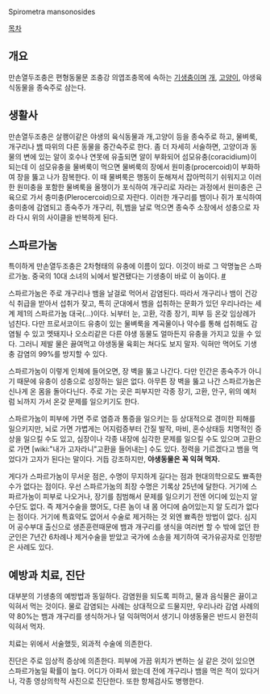Spirometra mansonosides

[[목차]]

== 개요 ==
만손열두조충은 편형동물문 조충강 의엽조충목에 속하는 [[기생충]]이며 [[개]], [[고양이]], 야생육식동물을 종숙주로 삼는다.

== 생활사 ==
만손열두조충은 살쾡이같은 야생의 육식동물과 개,고양이 등을 종숙주로 하고, 물벼룩, 개구리나 [[뱀]] 따위의 다른 동물을 중간숙주로 한다. 좀 더 자세히 서술하면, 고양이과 동물의 변에 있는 알이 호수나 연못에 유출되면 알이 부화되어 섬모유충(coracidium)이 되는데 이 섬모유충을 물벼룩이 먹으면 물벼룩의 장에서 원미충(procercoid)이 부화하여 장을 뚫고 나가 잠복한다. 이 때 물벼룩은 행동이 둔해져서 잡아먹히기 쉬워지고 이러한 원미충을 포함한 물벼룩을 올챙이가 포식하여 개구리로 자라는 과정에서 원미충은 근육으로 가서 충미충(Plerocercoid)으로 자란다. 이러한 개구리를 뱀이나 쥐가 포식하여 충미충에 감염되고 종숙주가 개구리, 쥐,뱀을 날로 먹으면 종숙주 소장에서 성충으로 자라 다시 위의 사이클을 반복하게 된다.

== 스파르가눔 ==
특이하게 만손열두조충은 2차형태의 유충에 이름이 있다. 이것이 바로 그 악명높은 스파르가눔. 중국의 10대 소녀의 뇌에서 발견됐다는 기생충이 바로 이 놈이다. [http://news.jtbc.joins.com/article/article.aspx?news_id=NB10107455 #]

스파르가눔은 주로 개구리나 뱀을 날걸로 먹어서 감염된다. 따라서 개구리나 뱀이 건강식 취급을 받아서 섭취가 잦고, 특히 군대에서 뱀을 섭취하는 문화가 있던 우리나라는 세계 제1의 스파르가눔 대국(...)이다. 뇌부터 눈, 고환, 각종 장기, 피부 등 온갖 임상례가 넘친다. 다만 프로서코이드 유충이 있는 물벼룩을 계곡물이나 약수를 통해 섭취해도 감염될 수 있고 멧돼지나 오소리같은 다른 야생 동물도 얼마든지 유충을 가지고 있을 수 있다. 그러니 제발 물은 끓여먹고 야생동물 육회는 쳐다도 보지 말자. 익혀만 먹어도 기생충 감염의 99%를 방지할 수 있다.

스파르가눔이 이렇게 인체에 들어오면, 장 벽을 뚫고 나간다. 다만 인간은 종숙주가 아니기 때문에 유충이 성충으로 성장하는 일은 없다. 아무튼 장 벽을 뚫고 나간 스파르가눔은 신나게 온 몸을 돌아다닌다. 주로 가는 곳은 피부지만 각종 장기, 고환, 안구, 위의 예처럼 뇌까지 가서 온갖 문제를 일으키기도 한다. 

스파르가눔이 피부에 가면 주로 염증과 통증을 일으키는 등 상대적으로 경미한 피해를 일으키지만, 뇌로 가면 가볍게는 어지럼증부터 간질 발작, 마비, 혼수상태등 치명적인 증상을 일으킬 수도 있고, 심장이나 각종 내장에 심각한 문제를 일으킬 수도 있으며 고환으로 가면 [wiki:"내가 고자라니"고환을 들어내는] 수도 있다. 정력을 기르겠다고 뱀을 먹었다가 고자가 된다는 말이다. 거듭 강조하지만, '''야생동물은 꼭 익혀 먹자.'''

게다가 스파르가눔이 무서운 점은, 수명이 무지하게 길다는 점과 현대의학으로도 뾰족한 수가 없다는 점이다. 우선 스파르가눔의 최장 수명은 기록상 25년에 달한다. 거기에 스파르가눔이 피부로 나오거나, 장기를 침범해서 문제를 일으키기 전엔 어디에 있는지 알 수단도 없다. 즉 제거수술을 했어도, 다른 놈이 내 몸 어디에 숨어있는지 알 도리가 없다는 점이다. 거기에 특효약도 없어서 수술로 제거하는 것 외엔 뾰족한 방법이 없다. 심지어 공수부대 출신으로 생존훈련때문에 뱀과 개구리를 생식을 여러번 할 수 밖에 없던 한 군인은 7년간 6차례나 제거수술을 받았고 국가에 소송을 제기하여 국가유공자로 인정받은 사례도 있다.
== 예방과 치료, 진단 ==
대부분의 기생충의 예방법과 동일하다. 감염원을 되도록 피하고, 물과 음식물은 끓이고 익혀서 먹는 것이다. 물로 감염되는 사례는 상대적으로 드물지만, 우리나라 감염 사례의 약 80%는 뱀과 개구리를 생식하거나 덜 익혀먹어서 생기니 야생동물은 반드시 완전히 익혀서 먹자.

치료는 위에서 서술했듯, 외과적 수술에 의존한다.

진단은 주로 임상적 증상에 의존한다. 피부에 가끔 위치가 변하는 실 같은 것이 있으면 스파르가눔일 확률이 높다. 어디가 아파서 왔는데 전에 개구리나 뱀을 먹은 적이 있다거나, 각종 영상의학적 사진으로 진단한다. 또한 항체검사도 병행한다.
